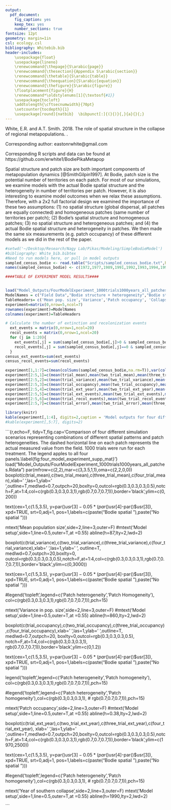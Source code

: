 ```yaml
---
output:
  pdf_document:
    fig_caption: yes
    keep_tex: yes
    number_sections: true
fontsize: 12pt
geometry: margin=1in
csl: ecology.csl
bibliography: Whitebib.bib
header-includes: 
    \usepackage{float}
    \usepackage{lineno}
    \renewcommand{\thepage}{S\arabic{page}} 
    \renewcommand{\thesection}{Appendix S\arabic{section}}  
    \renewcommand{\thetable}{S\arabic{table}} 
    \renewcommand{\theequation}{S\arabic{equation}}   
    \renewcommand{\thefigure}{S\arabic{figure}}
    \floatplacement{figure}{H}
    \renewcommand*\oldstylenums[1]{\textosf{#1}}
    \usepackage{tocloft}
    \addtolength{\cftsecnumwidth}{70pt}
    \setcounter{tocdepth}{1}
    \usepackage[round]{natbib}  \bibpunct[:]{(}{)}{,}{a}{}{;}
---
```


White, E.R. and A.T. Smith. 2018. The role of spatial structure in the collapse of regional metapopulations. \emph{Ecology}.
\vspace{2 mm}

Corresponding author: eastonrwhite@gmail.com
\vspace{2 mm}

Corresponding R scripts and data can be found at https://github.com/erwhite1/BodiePikaMetapop
\vspace{2 mm}

\setcounter{section}{2}



\section{Parsing out the effects of spatial structure and patch heterogeneity}

Spatial structure and patch size are both important components of metapopulation dynamics [@SmithGilpin1997]. At Bodie, patch size is the potential number of territories on each patch. For most of our simulations, we examine models with the actual Bodie spatial structure and the heterogeneity in number of territories per patch. However, it is also interesting to examine model outcomes when we relax these assumptions. Therefore, with a 2x2 full factorial design we examined the importance of these two assumptions: (1) no spatial structure (global dispersal, all patches are equally connected) and homogeneous patches (same number of territories per patch); (2) Bodie's spatial structure and homogeneous patches; (3) no spatial structure and heterogeneous patches; and (4) the actual Bodie spatial structure and heterogeneity in patches. We then made the same six measurements (e.g. patch occupancy) of these different models as we did in the rest of the paper. 

```r
#setwd('~/Desktop/Research/Nagy Lab/Pikas/Modeling/SimpleBodieModel')
#bibliography: White_bib.bibtex
#Need to run models here, or pull in model outputs
sampled_census_bodie <- read.table("Scripts/sampled_census_bodie.txt",header=T,sep= "\t")
names(sampled_census_bodie) <- c(1972,1977,1989,1991,1992,1993,1994,1995,1996,      1997,1998,1999,2000,2001,2003,2004,2005, 2006,2008,2009,2010)
```



```r
####TABLE OF EXPERIMENT MODEL RESULTS####


load("Model_Outputs/FourModelExperiment_1000trials1000years_all_patches.Rdata")
ModelNames = c("Field Data","Bodie structure + heterogeneity","Bodie structure + homogeneity", "No spatial structure + heterogeneity","No spatial structure + homogeneity")
TableHeaders= c('Mean pop. size','Variance','Patch occupancy', 'Collapse year', '# extinct. events','# recolon. events','Error')
experiment=matrix(0,nrow=5,ncol=7)
rownames(experiment)=ModelNames
colnames(experiment)=TableHeaders

# Calculate the number of extinction and recolonization events
  ext_events = matrix(0,nrow=1,ncol=20)
  recol_events = matrix(0,nrow=1,ncol=20)
  for (j in 1:20){
    ext_events[,j] = sum(sampled_census_bodie[,j]>0 & sampled_census_bodie[,j+1]==0,na.rm=T)
    recol_events[,j] = sum(sampled_census_bodie[,j]==0 & sampled_census_bodie[,j+1]>0,na.rm=T)
  }
census_ext_events=sum(ext_events)
census_recol_events=sum(recol_events)

experiment[1,1:7]=c(mean(colSums(sampled_census_bodie,na.rm=T)),var(colSums(sampled_census_bodie,na.rm=T)),mean(colSums(sampled_census_bodie>0,na.rm=T)/66),as.numeric(names(which((colSums(sampled_census_bodie[c(2:19,21:37,57,58),]))<14)[1])),census_ext_events,census_recol_events,0)
experiment[2:5,1]=c(mean(trial_mean),mean(two_trial_mean),mean(three_trial_mean),mean(four_trial_mean))
experiment[2:5,2]=c(mean(trial_variance),mean(two_trial_variance),mean(three_trial_variance),mean(four_trial_variance))
experiment[2:5,3]=c(mean(trial_occupancy),mean(two_trial_occupancy),mean(three_trial_occupancy),mean(four_trial_occupancy))
experiment[2:5,4]=c(mean(trial_ext_year),mean(two_trial_ext_year),mean(three_trial_ext_year),mean(four_trial_ext_year))
experiment[2:5,5]=c(mean(trial_ext_events),mean(two_trial_ext_events),mean(three_trial_ext_events),mean(four_trial_ext_events))
experiment[2:5,6]=c(mean(trial_recol_events),mean(two_trial_recol_events),mean(three_trial_recol_events),mean(four_trial_recol_events))
experiment[2:5,7]=c(mean(trial_error),mean(two_trial_error),mean(three_trial_error),mean(four_trial_error))

library(knitr)
kable(experiment[,1:4], digits=2,caption = 'Model outputs for four different scenarios of possible Bodie spatial structure and patch heterogeneity as compared to field data.')
#kable(experiment[,5:7], digits=2)
```



```{r,echo=F, tidy=T,fig.cap='Comparison of four different simulation scenarios representing combinations of different spatial patterns and patch heterogeneities. The dashed horizontal line on each patch represents the actual measured value from the field. 1000 trials were run for each treatment. The legend apples to all four panels.\\label{fig:four_model_experiment_supp_mat}'}
load("Model_Outputs/FourModelExperiment_1000trials1000years_all_patches.Rdata")
par(mfrow=c(2,2),mar=c(3,3.5,1,1),oma=c(2,2,0,0))
boxplot(c(trial_mean),c(two_trial_mean),c(three_trial_mean),c(four_trial_mean),xlab=' ',las=1,ylab=' ',outline=T,medlwd=0.7,outpch=20,boxlty=0,outcol=rgb(0.3,0.3,0.3,0.5),notch=F,at=1:4,col=c(rgb(0.3,0.3,0.3,1),rgb(0.7,0.7,0.7,1)),border='black',ylim=c(0,200))

text(cex=1,c(1.5,3.5), y=par()$usr[3]-0.05*(par()$usr[4]-par()$usr[3]), xpd=TRUE, srt=0,adj=1, pos=1,labels=c(paste("Bodie spatial \nstructure"),paste("No spatial \nstructure")))

mtext('Mean population size',side=2,line=3,outer=F)
#mtext('Model setup',side=1,line=0.5,outer=T,at =0.55)
abline(h=87,lty=2,lwd=2)


boxplot(c(trial_variance),c(two_trial_variance),c(three_trial_variance),c(four_trial_variance),xlab=' ',las=1,ylab=' ', outline=T, medlwd=0.7,outpch=20,boxlty=0, outcol=rgb(0.3,0.3,0.3,0.5),notch=F,at=1:4,col=c(rgb(0.3,0.3,0.3,1),rgb(0.7,0.7,0.7,1)),border='black',ylim=c(0,3000))

text(cex=1,c(1.5,3.5), y=par()$usr[3]-0.05*(par()$usr[4]-par()$usr[3]), xpd=TRUE, srt=0,adj=1, pos=1,labels=c(paste("Bodie spatial \nstructure"),paste("No spatial \nstructure")))

#legend('topleft',legend=c('Patch heterogeneity','Patch Homogeneity'), col=c(rgb(0.3,0.3,0.3,1),rgb(0.7,0.7,0.7,1)),pch=15)

mtext('Variance in pop. size',side=2,line=3,outer=F)
#mtext('Model setup',side=1,line=0.5,outer=T,at =0.55)
abline(h=860,lty=2,lwd=2)



boxplot(c(trial_occupancy),c(two_trial_occupancy),c(three_trial_occupancy),c(four_trial_occupancy),xlab=' ',las=1,ylab=' ',outline=T, medlwd=0.7,outpch=20, boxlty=0,outcol=rgb(0.3,0.3,0.3,0.5), notch=F,at=1:4,col=c(rgb(0.3,0.3,0.3,1), rgb(0.7,0.7,0.7,1)),border='black',ylim=c(0,1.2))

text(cex=1,c(1.5,3.5), y=par()$usr[3]-0.05*(par()$usr[4]-par()$usr[3]), xpd=TRUE, srt=0,adj=1, pos=1,labels=c(paste("Bodie spatial \nstructure"),paste("No spatial \nstructure")))

legend('topleft',legend=c('Patch heterogeneity','Patch homogeneity'), col=c(rgb(0.3,0.3,0.3,1),rgb(0.7,0.7,0.7,1)),pch=15)

#legend('topleft',legend=c('Patch heterogeneity','Patch homogeneity'),col=c(rgb(0.3,0.3,0.3,1),
 #                                                                          rgb(0.7,0.7,0.7,1)),pch=15)

mtext('Patch occupancy',side=2,line=3,outer=F)
#mtext('Model setup',side=1,line=0.5,outer=T,at =0.55)
abline(h=0.38,lty=2,lwd=2)



boxplot(c(trial_ext_year),c(two_trial_ext_year),c(three_trial_ext_year),c(four_trial_ext_year),
        xlab=' ',las=1,ylab=' ',outline=T,medlwd=0.7,outpch=20,boxlty=0,outcol=rgb(0.3,0.3,0.3,0.5),notch=F,at=1:4,col=c(rgb(0.3,0.3,0.3,1),rgb(0.7,0.7,0.7,1)),border='black',ylim=c(1970,2500))

text(cex=1,c(1.5,3.5), y=par()$usr[3]-0.05*(par()$usr[4]-par()$usr[3]), xpd=TRUE, srt=0,adj=1, pos=1,labels=c(paste("Bodie spatial \nstructure"),paste("No spatial \nstructure")))



#legend('topleft',legend=c('Patch heterogeneity','Patch homogeneity'),col=c(rgb(0.3,0.3,0.3,1),
 #                                                                          rgb(0.7,0.7,0.7,1)),pch=15)

mtext('Year of southern collapse',side=2,line=3,outer=F)
mtext('Model setup',side=1,line=0.5,outer=T,at =0.55)
abline(h=1990,lty=2,lwd=2)

```





\section*{References}

<div id="refs"></div>
 

  
  
  
  
  
  